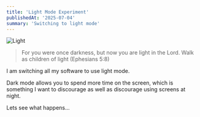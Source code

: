 ```yaml
---
title: 'Light Mode Experiment'
publishedAt: '2025-07-04'
summary: 'Switching to light mode'
---
```


![Light](/light.jpg)

> For you were once darkness, but now you are light in the Lord. Walk as children of light (Ephesians 5:8)

I am switching all my software to use light mode.

Dark mode allows you to spend more time on the screen, which is something I want to discourage as well as discourage using screens at night.

Lets see what happens...

